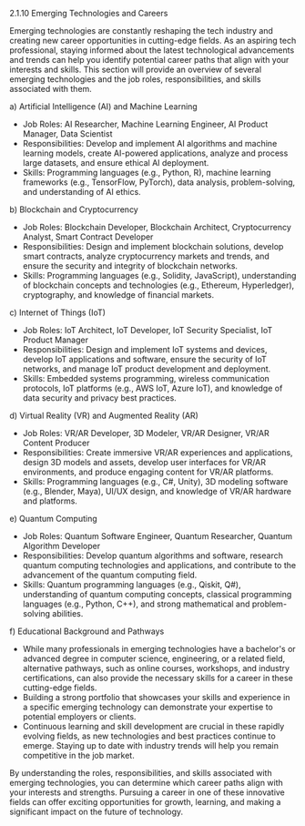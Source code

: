 2.1.10 Emerging Technologies and Careers

Emerging technologies are constantly reshaping the tech industry and creating new career opportunities in cutting-edge fields. As an aspiring tech professional, staying informed about the latest technological advancements and trends can help you identify potential career paths that align with your interests and skills. This section will provide an overview of several emerging technologies and the job roles, responsibilities, and skills associated with them.

a) Artificial Intelligence (AI) and Machine Learning

- Job Roles: AI Researcher, Machine Learning Engineer, AI Product Manager, Data Scientist
- Responsibilities: Develop and implement AI algorithms and machine learning models, create AI-powered applications, analyze and process large datasets, and ensure ethical AI deployment.
- Skills: Programming languages (e.g., Python, R), machine learning frameworks (e.g., TensorFlow, PyTorch), data analysis, problem-solving, and understanding of AI ethics.

b) Blockchain and Cryptocurrency

- Job Roles: Blockchain Developer, Blockchain Architect, Cryptocurrency Analyst, Smart Contract Developer
- Responsibilities: Design and implement blockchain solutions, develop smart contracts, analyze cryptocurrency markets and trends, and ensure the security and integrity of blockchain networks.
- Skills: Programming languages (e.g., Solidity, JavaScript), understanding of blockchain concepts and technologies (e.g., Ethereum, Hyperledger), cryptography, and knowledge of financial markets.

c) Internet of Things (IoT)

- Job Roles: IoT Architect, IoT Developer, IoT Security Specialist, IoT Product Manager
- Responsibilities: Design and implement IoT systems and devices, develop IoT applications and software, ensure the security of IoT networks, and manage IoT product development and deployment.
- Skills: Embedded systems programming, wireless communication protocols, IoT platforms (e.g., AWS IoT, Azure IoT), and knowledge of data security and privacy best practices.

d) Virtual Reality (VR) and Augmented Reality (AR)

- Job Roles: VR/AR Developer, 3D Modeler, VR/AR Designer, VR/AR Content Producer
- Responsibilities: Create immersive VR/AR experiences and applications, design 3D models and assets, develop user interfaces for VR/AR environments, and produce engaging content for VR/AR platforms.
- Skills: Programming languages (e.g., C#, Unity), 3D modeling software (e.g., Blender, Maya), UI/UX design, and knowledge of VR/AR hardware and platforms.

e) Quantum Computing

- Job Roles: Quantum Software Engineer, Quantum Researcher, Quantum Algorithm Developer
- Responsibilities: Develop quantum algorithms and software, research quantum computing technologies and applications, and contribute to the advancement of the quantum computing field.
- Skills: Quantum programming languages (e.g., Qiskit, Q#), understanding of quantum computing concepts, classical programming languages (e.g., Python, C++), and strong mathematical and problem-solving abilities.

f) Educational Background and Pathways

- While many professionals in emerging technologies have a bachelor's or advanced degree in computer science, engineering, or a related field, alternative pathways, such as online courses, workshops, and industry certifications, can also provide the necessary skills for a career in these cutting-edge fields.
- Building a strong portfolio that showcases your skills and experience in a specific emerging technology can demonstrate your expertise to potential employers or clients.
- Continuous learning and skill development are crucial in these rapidly evolving fields, as new technologies and best practices continue to emerge. Staying up to date with industry trends will help you remain competitive in the job market.

By understanding the roles, responsibilities, and skills associated with emerging technologies, you can determine which career paths align with your interests and strengths. Pursuing a career in one of these innovative fields can offer exciting opportunities for growth, learning, and making a significant impact on the future of technology.
